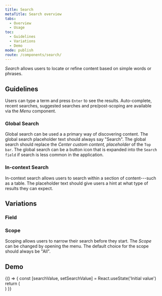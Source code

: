 ```yaml
---
title: Search
metaTitle: Search overview
tabs:
  - Overview
  - Usage
toc:
  - Guidelines
  - Variations
  - Demo
mode: publish
route: /components/search/
---
```



_Search_ allows users to locate or refine content based on simple words or phrases.

<!--One to two sentences as an introduction to the component-->

## Guidelines

<!--List how to use it, sizes, widths, grid interactions, color allowances -->

Users can type a term and press `Enter` to see the results. Auto-complete, recent searches, suggested searches and pre/post-scoping are available via the _Menu_ component.

### Global Search

Global search can be used a a primary way of discovering content. The global search placeholder text should always say "Search". The global search should replace the _Center custom content, placeholder_ of the `Top bar`. The global search can be a button icon that is expanded into the `Search field` if search is less common in the application.

### In-context Search

In-context search allows users to search within a section of content---such as a table. The placeholder text should give users a hint at what type of results they can expect.

## Variations

<!--One ### heading per frame in Figma, explaining each component in that frame. One 'content' section per variation if needed -->

### Field

<FigmaImage
  url="https://www.figma.com/file/0bGXR2sCwMVSDNyyzu5BXrO5/UI%E2%80%94User-Interface?node-id=2805%3A15543"
  alt="Figma design of search field"
/>

### Scope

Scoping allows users to narrow their search before they start. The _Scope_ can be changed by opening the menu. The default choice for the scope should always be "All".

<FigmaImage
  url="https://www.figma.com/file/0bGXR2sCwMVSDNyyzu5BXrO5/UI%E2%80%94User-Interface?node-id=2805%3A15917"
  alt="Figma design of search scope design"
/>

## Demo

<Playground>
  {() => {
    const [searchValue, setSearchValue] = React.useState('Initial value')
    return (
      <div style={{ display: 'grid', gridGap: '1rem' }}>
        <Search aria-label="sitewide" id="search-normal" placeholder="Search" />
        <Search
          aria-label="predefined"
          id="search-predefined"
          placeholder="Search"
          defaultValue="Predefined value"
        />
        <Search
          aria-label="disabled"
          id="search-disabled"
          placeholder="Disabled search"
          disabled
        />
      </div>
    )
  }}
</Playground>
